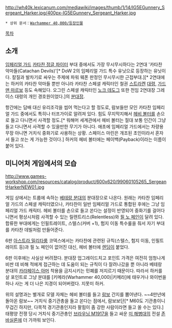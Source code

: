 {{{+1 '''Gunnery Sergeant "Stonetooth" Harker'''}}}
{{{+1 특무상사 "바위이빨" 하커}}}

http://wh40k.lexicanum.com/mediawiki/images/thumb/1/14/IG5EGunnery_Sergeant_Harker.jpg/400px-IG5EGunnery_Sergeant_Harker.jpg

 * 상위 문서：[[Warhammer 40,000/등장인물]]

[[목차]]

== 소개 ==
[[임페리얼 가드]] [[카타찬 정글 파이터]] 부대 중에서도 가장 무시무시하다는 2연대 '카타찬 악마들(Catachan Devils)'[* DoW 2의 임페리얼 가드 특수 유닛으로 등장하는 유닛이다. 칼질과 발차기로 싸우는 주제에 파워 웨폰 판정인 무시무시한 근접부대.][* 2연대에는 하커의 카타찬 악마들 뿐만 아니라 카타찬 스페셜 캐릭터인 철권 [[스트라켄]] [[대령]], [[가드맨 마르보]] 등도 속해있다. 오그린 스페셜 캐릭터인 [[노크 데도그]] 또한 전임 2연대장 그레이스 대령의 개인 경호원이었다.]의 [[분대장]]. 

항간에는 담배 대신 유리조각을 씹어 먹는다고 할 정도로, 람보들만 모인 카타찬 임페리얼 가드 중에서도 특히나 터프가이로 알려져 있다. 힘도 무지막지해서 [[헤비 볼터]]를 손으로 들고 다니면서 사격할 정도.[* 워해머 세계관에서 헤비 볼터는 절대 보통 인간이 그냥 들고 다니면서 사격할 수 있을만한 무기가 아니다. 애초에 임페리얼 가드에서는 차량용 무장 아니면 거치식 중화기로 사용하는 상황. 스페이스 마린은 개조된 초인이라서 혼자서 들고 쏘는 게 가능한 것이다.] 하커의 헤비 볼터에는 페이백(Payback)이라는 이름이 붙어 있다.

== 미니어처 게임에서의 모습 ==
http://www.games-workshop.com/resources/catalog/product/600x620/99060105265_SergeantHarkerNEW01.jpg

게임 상에서는 트룹에 속하는 [[베테랑 분대]]의 분대장으로 나온다. 원래는 카타찬 임페리얼 가드의 스페셜 캐릭터였으나, 카타찬이 일반 임페리얼 가드로 통합된 후에는 그냥 임페리얼 가드 캐릭터. 헤비 볼터를 손으로 들고 쏜다는 설정이 반영되어 중화기를 걸어다니면서 평상시처럼 사격할 수 있는 릴렌트리스(Relentless)와 [[필 노 페인]]이 달려 있다. 합류한 부대에게는 인필트레이트, 스텔스(커버 +1), 험지 이동 특수룰을 줘서 자기 부대를 카타찬 데빌처럼 만들어준다.

6판 [[아스트라 밀리타룸]] 코덱스에서는 카타찬에 관련된 규칙(스텔스, 험지 이동, 인필트레이트 등)과 필 노 페인이 없어진 대신, 헤비 볼터에 [[렌딩]]이 붙었다.

6판 이후에는 사실상 버려졌다. 분대장 업그레이드치고 포인트 가격은 여전히 엄청나게 비싼 데 비해 적에게 접근하는 데 도움이 되는 규칙이 다 잘려나갔을 뿐 아니라 베테랑 분대의 [[카라페이스 아머]] 착용을 금지시키는 민폐를 저지르기 때문이다. 따라서 하커를 살 포인트로 그냥 분대를 [키메라(Warhammer 40,000)|키메라]에 태우거나 와이번을 하나 사는 게 더 나은 지경이 되어버렸다. 지못미 하커.

위의 설명과는 별개로 모델 자체는 헤비 볼터를 들고 [[람보]] 간지를 뿜어낸다. ~~4만년에 돌아온 람보~~ 거치식 중기관총을 들고 쏜다는 점에서, 람보보단[* M60도 기관총이니 무겁긴 하지만, 다목적 경기관총인지라 팔힘이 좀 강한 사람이라면 들고 쏠 수는 있다.] 태평양 전쟁 당시 거치식 중기관총인 [[브라우닝 M1917]]을 들고 싸운 [[미 해병대]]의 전설 [[존 바실론]]에 더 가까워 보인다.
